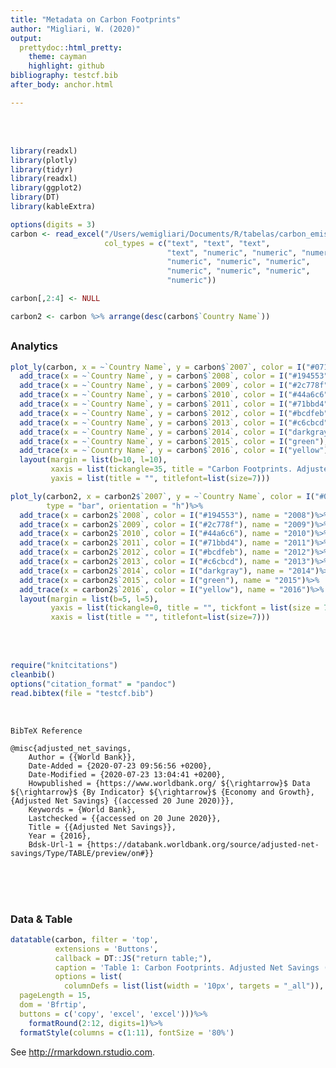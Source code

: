 ```yaml
---
title: "Metadata on Carbon Footprints"
author: "Migliari, W. (2020)"
output:
  prettydoc::html_pretty:
    theme: cayman
    highlight: github
bibliography: testcf.bib
after_body: anchor.html

---
```

\
\
```r

library(readxl)
library(plotly)
library(tidyr)
library(readxl)
library(ggplot2)
library(DT)
library(kableExtra)

```

```r

options(digits = 3)
carbon <- read_excel("/Users/wemigliari/Documents/R/tabelas/carbon_emissions.xlsx", 
                     col_types = c("text", "text", "text", 
                                   "text", "numeric", "numeric", "numeric", 
                                   "numeric", "numeric", "numeric", 
                                   "numeric", "numeric", "numeric", 
                                   "numeric"))

carbon[,2:4] <- NULL

carbon2 <- carbon %>% arrange(desc(carbon$`Country Name`))

```

## {.tabset}

### Analytics 

```r

plot_ly(carbon, x = ~`Country Name`, y = carbon$`2007`, color = I("#071317"), name = "2007", type = "scatter", mode = "markers")%>%
  add_trace(x = ~`Country Name`, y = carbon$`2008`, color = I("#194553"), name = "2008")%>%
  add_trace(x = ~`Country Name`, y = carbon$`2009`, color = I("#2c778f"), name = "2009")%>%
  add_trace(x = ~`Country Name`, y = carbon$`2010`, color = I("#44a6c6"), name = "2010")%>%
  add_trace(x = ~`Country Name`, y = carbon$`2011`, color = I("#71bbd4"), name = "2011")%>%
  add_trace(x = ~`Country Name`, y = carbon$`2012`, color = I("#bcdfeb"), name = "2012")%>%
  add_trace(x = ~`Country Name`, y = carbon$`2013`, color = I("#c6cbcd"), name = "2013")%>%
  add_trace(x = ~`Country Name`, y = carbon$`2014`, color = I("darkgray"), name = "2014")%>%
  add_trace(x = ~`Country Name`, y = carbon$`2015`, color = I("green"), name = "2015")%>%
  add_trace(x = ~`Country Name`, y = carbon$`2016`, color = I("yellow"), name = "2016")%>%
  layout(margin = list(b=10, l=10),
         xaxis = list(tickangle=35, title = "Carbon Footprints. Adjusted Net Savings (2007-2016).", tickfont = list(size = 7), titlefont=list(size=7)),
         yaxis = list(title = "", titlefont=list(size=7)))

plot_ly(carbon2, x = carbon2$`2007`, y = ~`Country Name`, color = I("#071317"), name = "2007", 
        type = "bar", orientation = "h")%>%
  add_trace(x = carbon2$`2008`, color = I("#194553"), name = "2008")%>%
  add_trace(x = carbon2$`2009`, color = I("#2c778f"), name = "2009")%>%
  add_trace(x = carbon2$`2010`, color = I("#44a6c6"), name = "2010")%>%
  add_trace(x = carbon2$`2011`, color = I("#71bbd4"), name = "2011")%>%
  add_trace(x = carbon2$`2012`, color = I("#bcdfeb"), name = "2012")%>%
  add_trace(x = carbon2$`2013`, color = I("#c6cbcd"), name = "2013")%>%
  add_trace(x = carbon2$`2014`, color = I("darkgray"), name = "2014")%>%
  add_trace(x = carbon2$`2015`, color = I("green"), name = "2015")%>%
  add_trace(x = carbon2$`2016`, color = I("yellow"), name = "2016")%>%
  layout(margin = list(b=5, l=5),
         yaxis = list(tickangle=0, title = "", tickfont = list(size = 7), titlefont=list(size=7)),
         xaxis = list(title = "", titlefont=list(size=7)))
```



\
\

```r

require("knitcitations")
cleanbib()
options("citation_format" = "pandoc")
read.bibtex(file = "testcf.bib")

``` 
\
```
BibTeX Reference

@misc{adjusted_net_savings,
	Author = {{World Bank}},
	Date-Added = {2020-07-23 09:56:56 +0200},
	Date-Modified = {2020-07-23 13:04:41 +0200},
	Howpublished = {https://www.worldbank.org/ ${\rightarrow}$ Data ${\rightarrow}$ {By Indicator} ${\rightarrow}$ {Economy and Growth}, {Adjusted Net Savings} {(accessed 20 June 2020)}},
	Keywords = {World Bank},
	Lastchecked = {{accessed on 20 June 2020}},
	Title = {{Adjusted Net Savings}},
	Year = {2016},
	Bdsk-Url-1 = {https://databank.worldbank.org/source/adjusted-net-savings/Type/TABLE/preview/on#}}

```
\
\
\

### Data & Table


```r

datatable(carbon, filter = 'top',
          extensions = 'Buttons',
          callback = DT::JS("return table;"),
          caption = 'Table 1: Carbon Footprints. Adjusted Net Savings (2007-2016).',
          options = list(
            columnDefs = list(list(width = '10px', targets = "_all")),
  pageLength = 15,
  dom = 'Bfrtip', 
  buttons = c('copy', 'excel', 'excel')))%>%
    formatRound(2:12, digits=1)%>%
  formatStyle(columns = c(1:11), fontSize = '80%')

```

See <http://rmarkdown.rstudio.com>.